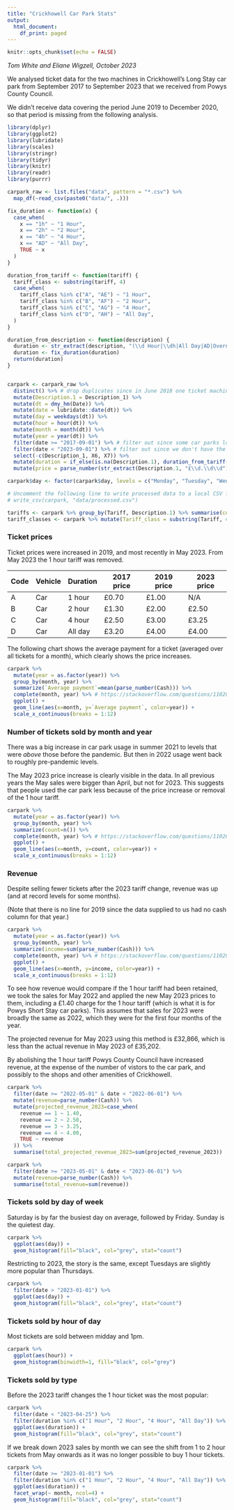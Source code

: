 ```yaml
---
title: "Crickhowell Car Park Stats"
output:
  html_document:
    df_print: paged
---
```


```r
knitr::opts_chunk$set(echo = FALSE)
```

_Tom White and Eliane Wigzell, October 2023_

We analysed ticket data for the two machines in Crickhowell's Long Stay car park from September 2017 to September 2023 that we received from Powys County Council.

We didn't receive data covering the period June 2019 to December 2020, so that period is missing from the following analysis.


```r
library(dplyr)
library(ggplot2)
library(lubridate)
library(scales)
library(stringr)
library(tidyr)
library(knitr)
library(readr)
library(purrr)

carpark_raw <- list.files("data", pattern = "*.csv") %>% 
  map_df(~read_csv(paste0("data/", .)))

fix_duration <- function(x) {
  case_when(
    x == "1h" ~ "1 Hour",
    x == "2h" ~ "2 Hour",
    x == "4h" ~ "4 Hour",
    x == "AD" ~ "All Day",
    TRUE ~ x
  )
}

duration_from_tariff <- function(tariff) {
  tariff_class <- substring(tariff, 4)
  case_when(
    tariff_class %in% c("A", "AE") ~ "1 Hour",
    tariff_class %in% c("B", "AF") ~ "2 Hour",
    tariff_class %in% c("C", "AG") ~ "4 Hour",
    tariff_class %in% c("D", "AH") ~ "All Day",
  )
}

duration_from_description <- function(description) {
  duration <- str_extract(description, "(\\d Hour|\\dh|All Day|AD|Overnight|\\dd)")
  duration <- fix_duration(duration)
  return(duration)
}


carpark <- carpark_raw %>%
  distinct() %>% # drop duplicates since in June 2018 one ticket machine had all of its entries repeated
  mutate(Description.1 = Description_1) %>%
  mutate(dt = dmy_hm(Date)) %>%
  mutate(date = lubridate::date(dt)) %>%
  mutate(day = weekdays(dt)) %>%
  mutate(hour = hour(dt)) %>%
  mutate(month = month(dt)) %>%
  mutate(year = year(dt)) %>%
  filter(date >= "2017-09-01") %>% # filter out since some car parks logged the ticket putting it into the wrong category
  filter(date < "2023-09-01") %>% # filter out since we don't have the full month's data
  select(-c(Description_1, X6, X7)) %>%
  mutate(duration = if_else(is.na(Description.1), duration_from_tariff(Tariff), duration_from_description(Description.1))) %>%
  mutate(price = parse_number(str_extract(Description.1, "£\\d.\\d\\d")))

carpark$day <- factor(carpark$day, levels = c("Monday", "Tuesday", "Wednesday", "Thursday", "Friday", "Saturday", "Sunday"))

# Uncomment the following line to write processed data to a local CSV file
# write_csv(carpark, "data/processed.csv")

tariffs <- carpark %>% group_by(Tariff, Description.1) %>% summarise(count=n(), min_cash=min(Cash), first_date=min(date), last_date = max(date), cash_values = toString(unique(Cash)))
tariff_classes <- carpark %>% mutate(Tariff_class = substring(Tariff, 4)) %>% group_by(Tariff_class) %>% summarise(count=n(), descriptions = toString(unique(Description.1)), durations = toString(unique(duration)))

```

### Ticket prices

Ticket prices were increased in 2019, and most recently in May 2023. From May 2023 the 1 hour tariff was removed.

| Code | Vehicle | Duration | 2017 price | 2019 price | 2023 price |
| ---- | ------- | -------- | ---------- | ---------- | ---------- |
| A    | Car     | 1 hour   | £0.70      | £1.00      | N/A        |
| B    | Car     | 2 hour   | £1.30      | £2.00      | £2.50      |
| C    | Car     | 4 hour   | £2.50      | £3.00      | £3.25      |
| D    | Car     | All day  | £3.20      | £4.00      | £4.00      |

The following chart shows the average payment for a ticket (averaged over all tickets for a month), which clearly shows the price increases.

```r
carpark %>%
  mutate(year = as.factor(year)) %>%
  group_by(month, year) %>%
  summarize(`Average payment`=mean(parse_number(Cash))) %>%
  complete(month, year) %>% # https://stackoverflow.com/questions/11020437/consistent-width-for-geom-bar-in-the-event-of-missing-data
  ggplot() +
  geom_line(aes(x=month, y=`Average payment`, color=year)) +
  scale_x_continuous(breaks = 1:12)
```


### Number of tickets sold by month and year

There was a big increase in car park usage in summer 2021 to levels that were *above* those before the pandemic. But then in 2022 usage went back to roughly pre-pandemic levels.

The May 2023 price increase is clearly visible in the data. In all previous years the May sales were bigger than April, but not for 2023. This suggests that people used the car park less because of the price increase or removal of the 1 hour tariff.

```r
carpark %>%
  mutate(year = as.factor(year)) %>%
  group_by(month, year) %>%
  summarize(count=n()) %>%
  complete(month, year) %>% # https://stackoverflow.com/questions/11020437/consistent-width-for-geom-bar-in-the-event-of-missing-data
  ggplot() +
  geom_line(aes(x=month, y=count, color=year)) +
  scale_x_continuous(breaks = 1:12)
```

### Revenue

Despite selling fewer tickets after the 2023 tariff change, revenue was up (and at record levels for some months).

(Note that there is no line for 2019 since the data supplied to us had no cash column for that year.)

```r
carpark %>%
  mutate(year = as.factor(year)) %>%
  group_by(month, year) %>%
  summarize(income=sum(parse_number(Cash))) %>%
  complete(month, year) %>% # https://stackoverflow.com/questions/11020437/consistent-width-for-geom-bar-in-the-event-of-missing-data
  ggplot() +
  geom_line(aes(x=month, y=income, color=year)) +
  scale_x_continuous(breaks = 1:12)
```

To see how revenue would compare if the 1 hour tariff had been retained, we took the sales for May 2022 and applied the new May 2023 prices to them, including a £1.40 charge for the 1 hour tariff (which is what it is for Powys Short Stay car parks). This assumes that sales for 2023 were broadly the same as 2022, which they were for the first four months of the year.

The projected revenue for May 2023 using this method is £32,866, which is less than the actual revenue in May 2023 of £35,202.

By abolishing the 1 hour tariff Powys County Council have increased revenue, at the expense of the number of vistors to the car park, and possibly to the shops and other amenities of Crickhowell.

```r
carpark %>%
  filter(date >= "2022-05-01" & date < "2022-06-01") %>%
  mutate(revenue=parse_number(Cash)) %>%
  mutate(projected_revenue_2023=case_when(
    revenue == 1 ~ 1.40,
    revenue == 2 ~ 2.50,
    revenue == 3 ~ 3.25,
    revenue == 4 ~ 4.00,
    TRUE ~ revenue
  )) %>%
  summarise(total_projected_revenue_2023=sum(projected_revenue_2023))

carpark %>%
  filter(date >= "2023-05-01" & date < "2023-06-01") %>%
  mutate(revenue=parse_number(Cash)) %>%
  summarise(total_revenue=sum(revenue))
```

### Tickets sold by day of week

Saturday is by far the busiest day on average, followed by Friday. Sunday is the quietest day. 

```r
carpark %>%
  ggplot(aes(day)) +
  geom_histogram(fill="black", col="grey", stat="count")
```

Restricting to 2023, the story is the same, except Tuesdays are slightly more popular than Thursdays.

```r
carpark %>%
  filter(date > "2023-01-01") %>%
  ggplot(aes(day)) +
  geom_histogram(fill="black", col="grey", stat="count")
```

### Tickets sold by hour of day

Most tickets are sold between midday and 1pm.

```r
carpark %>%
  ggplot(aes(hour)) +
  geom_histogram(binwidth=1, fill="black", col="grey")
```

### Tickets sold by type

Before the 2023 tariff changes the 1 hour ticket was the most popular:

```r
carpark %>%
  filter(date < "2023-04-25") %>%
  filter(duration %in% c("1 Hour", "2 Hour", "4 Hour", "All Day")) %>%
  ggplot(aes(duration)) +
  geom_histogram(fill="black", col="grey", stat="count")
```

If we break down 2023 sales by month we can see the shift from 1 to 2 hour tickets from May onwards as it was no longer possible to buy 1 hour tickets.

```r
carpark %>%
  filter(date >= "2023-01-01") %>%
  filter(duration %in% c("1 Hour", "2 Hour", "4 Hour", "All Day")) %>%
  ggplot(aes(duration)) +
  facet_wrap(~ month, ncol=4) +
  geom_histogram(fill="black", col="grey", stat="count")
```
